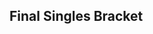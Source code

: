 {{DISPLAYTITLE:The Next Episode: Singles Bracket}}{{SetGame|melee}}{{tabs static
|name1=Overview
|link1=The Next Episode
|name2=Singles Bracket
|link2=The Next Episode/Singles Bracket
|name3=Doubles Bracket
|link3=The Next Episode/Doubles Bracket
|This=2
}}
{{:The Next Episode/Singles Winners Bracket}}
{{:The Next Episode/Singles Losers Bracket}}
<onlyinclude>
==Final Singles Bracket==
{{DEFinalSmwBracket
|tourneylink=The Next Episode
|tourneyname=The Next Episode
|l1placement=4
|r2placement=3
|r3loserplacement=2
|r3winnerplacement=1
|column-width=200

<!-- FROM WINNERS -->
|r1m1p1=Fly Amanita |r1m1p1flag=us |r1m1p1score=3
|r1m1p2=Westballz |r1m1p2flag=us |r1m1p2score=1
|r1m1win=1
|r1m1p1char1=Ice Climbers |r1m1p1stock1=1 |r1m1p2char1=Falco |r1m1p2stock1=0 |r1m1win1=1 |r1m1stage1=Dream Land 
|r1m1p1char2=Ice Climbers |r1m1p1stock2=0 |r1m1p2char2=Falco |r1m1p2stock2=1 |r1m1win2=2 |r1m1stage2=Yoshi's Story
|r1m1p1char3=Ice Climbers |r1m1p1stock3=1 |r1m1p2char3=Falco |r1m1p2stock3=0 |r1m1win3=1 |r1m1stage3=Final Destination
|r1m1p1char4=Ice Climbers |r1m1p1stock4=1 |r1m1p2char4=Falco |r1m1p2stock4=0 |r1m1win4=1 |r1m1stage4=Pokémon Stadium
|r1m1date=
|r1m1finished=
|r1m1details={{BracketMatchDetails
|vod=http://youtu.be/N4hoRQpmBGU
}}

<!-- FROM LOSERS -->
|l1m1p1=SFAT |l1m1p1flag=us |l1m1p1score=3
|l1m1p2=Shroomed |l1m1p2flag=us |l1m1p2score=2
|l1m1win=1
|l1m1p1char1=Fox |l1m1p1stock1=0 |l1m1p2char1=Sheik |l1m1p2stock1=1 |l1m1win1=2 |l1m1stage1=Battlefield 
|l1m1p1char2=Fox |l1m1p1stock2=2 |l1m1p2char2=Sheik |l1m1p2stock2=0 |l1m1win2=1 |l1m1stage2=Pokémon Stadium
|l1m1p1char3=Fox |l1m1p1stock3=2 |l1m1p2char3=Sheik |l1m1p2stock3=0 |l1m1win3=1 |l1m1stage3=Dream Land
|l1m1p1char4=Fox |l1m1p1stock4=0 |l1m1p2char4=Marth |l1m1p2stock4=1 |l1m1win4=2 |l1m1stage4=Final Destination
|l1m1p1char5=Fox |l1m1p1stock5=1 |l1m1p2char5=Sheik |l1m1p2stock5=0 |l1m1win5=1 |l1m1stage5=Yoshi's Story
|l1m1date=
|l1m1finished=
|l1m1details={{BracketMatchDetails
|vod=http://youtu.be/Q0tiFWYrBK0
}}

<!-- LOSERS FINALS -->
|r2m1p1=Westballz |r2m1p1flag=us |r2m1p1score=3
|r2m1p2=SFAT |r2m1p2flag=us |r2m1p2score=0
|r2m1win=1
|r2m1p1char1=Falco |r2m1p1stock1=1 |r2m1p2char1=Fox |r2m1p2stock1=0 |r2m1win1=1 |r2m1stage1=Battlefield 
|r2m1p1char2=Falco |r2m1p1stock2=2 |r2m1p2char2=Fox |r2m1p2stock2=0 |r2m1win2=1 |r2m1stage2=Final Destination
|r2m1p1char3=Falco |r2m1p1stock3=2 |r2m1p2char3=Fox |r2m1p2stock3=0 |r2m1win3=1 |r2m1stage3=Final Destination
|r2m1date=
|r2m1finished=
|r2m1details={{BracketMatchDetails
|vod=http://youtu.be/gwg-tE4405g
}}

<!-- GRAND FINALS -->
|r3m1p1=Fly Amanita |r3m1p1flag=us |r3m1p1score=3
|r3m1p2=Westballz |r3m1p2flag=us |r3m1p2score=0
|r3m1win=1
|r3m1p1char1=Ice Climbers |r3m1p1stock1=2 |r3m1p2char1=Falco |r3m1p2stock1=0 |r3m1win1=1 |r3m1stage1=Dream Land 
|r3m1p1char2=Ice Climbers |r3m1p1stock2=1 |r3m1p2char2=Captain Falcon |r3m1p2stock2=0 |r3m1win2=1 |r3m1stage2=Yoshi's Story
|r3m1p1char3=Ice Climbers |r3m1p1stock3=2 |r3m1p2char3=Captain Falcon |r3m1p2stock3=0 |r3m1win3=1 |r3m1stage3=Yoshi's Story
|r3m1date=
|r3m1finished=
|r3m1details={{BracketMatchDetails
|vod=http://youtu.be/B5So-wVQJYg
}}
}}
</onlyinclude>
